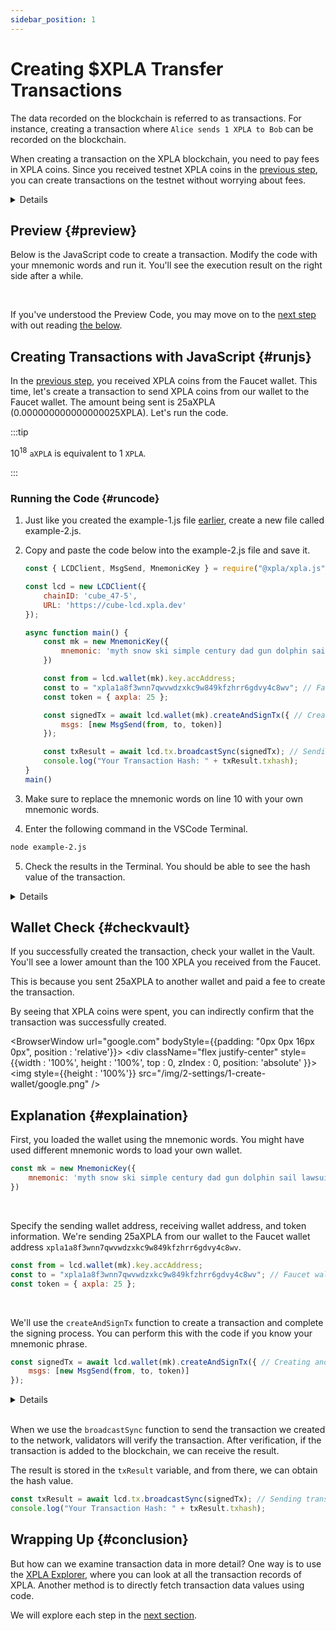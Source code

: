 ```yaml
---
sidebar_position: 1
---
```


# Creating $XPLA Transfer Transactions


The data recorded on the blockchain is referred to as transactions. For instance, creating a transaction where `Alice sends 1 XPLA to Bob` can be recorded on the blockchain.

When creating a transaction on the XPLA blockchain, you need to pay fees in XPLA coins. Since you received testnet XPLA coins in the [previous step](/docs/settings/create-wallet/get-testnet-xpla), you can create transactions on the testnet without worrying about fees.

<Details summary="Why do we need to pay fees to create transactions on the blockchain?">

Let's take a look at an example of how transactions are created and processed on the network. When Alice creates a transaction to send 1 XPLA to Bob, the network is notified (broadcasted) of this transaction. The network needs to verify details like whether Alice has more than 1 XPLA and whether Alice actually initiated the transaction.

[Validators](https://docs.xpla.io/full-node/full-node/manage-a-validator/validator-faq/) play the role of verifying transactions. They check all blockchain data and validate the transactions that will be included in new blocks.

Validators need significant computing resources to continually [receive and verify transactions against the entire history of the blockchain](https://docs.xpla.io/full-node/full-node/run-a-full-node/overview/). Instead of using computing resources, we request validators to create transactions by paying fees. This is known as the Proof of Stake (PoS) approach.

Furthermore, fees prevent malicious attackers from generating an excessive number of transactions and overwhelming the blockchain network. 

</Details>

## Preview {#preview}

Below is the JavaScript code to create a transaction. Modify the code with your mnemonic words and run it. You'll see the execution result on the right side after a while. 

<Ex02 />

<br/>

If you've understood the Preview Code, you may move on to the [next step](/docs/settings/create-testnet-transaction/check-tx-in-explorer) with out reading [the below](/docs/settings/create-testnet-transaction/send-tx#runjs).

## Creating Transactions with JavaScript {#runjs}

In the [previous step](/docs/settings/create-wallet/get-testnet-xpla), you received XPLA coins from the Faucet wallet. This time, let's create a transaction to send XPLA coins from our wallet to the Faucet wallet. The amount being sent is 25aXPLA (0.000000000000000025XPLA). Let's run the code.

:::tip

10<sup>18</sup> `aXPLA` is equivalent to 1 `XPLA`.

:::

### Running the Code {#runcode}

1. Just like you created the example-1.js file [earlier](/docs/settings/create-wallet/create-wallet-with-js#runjs), create a new file called example-2.js. 

2. Copy and paste the code below into the example-2.js file and save it.

    ```js
    const { LCDClient, MsgSend, MnemonicKey } = require("@xpla/xpla.js");

    const lcd = new LCDClient({
        chainID: 'cube_47-5',
        URL: 'https://cube-lcd.xpla.dev'
    });

    async function main() {
        const mk = new MnemonicKey({
            mnemonic: 'myth snow ski simple century dad gun dolphin sail lawsuit fringe image toast betray frown keep harbor flash table prevent isolate panic tag vehicle',
        })

        const from = lcd.wallet(mk).key.accAddress;
        const to = "xpla1a8f3wnn7qwvwdzxkc9w849kfzhrr6gdvy4c8wv"; // Faucet wallet address
        const token = { axpla: 25 };

        const signedTx = await lcd.wallet(mk).createAndSignTx({ // Creating and signing the transaction
            msgs: [new MsgSend(from, to, token)]
        });

        const txResult = await lcd.tx.broadcastSync(signedTx); // Sending transactions to blockchain
        console.log("Your Transaction Hash: " + txResult.txhash);
    }
    main()
    ```

3. Make sure to replace the mnemonic words on line 10 with your own mnemonic words.

4. Enter the following command in the VSCode Terminal.

  ```bash
  node example-2.js
  ```

5. Check the results in the Terminal. You should be able to see the hash value of the transaction. 

<Details summary="What is a hash value?">

A hash value is `a value obtained by transforming data of various lengths into a fixed-length value`. The method of transformation depends on the applied algorithm.

Let's examine an example using the well-known `SHA256` algorithm. Even though the lengths of the two input values are different, the hash values are all 64 characters long.

- Input : `helloworld`

  Hash value : `936A185CAAA266BB9CBE981E9E05CB78CD732B0B3280EB944412BB6F8F8F07AF`

- Input : `xpla`

  Hash value : `2AA54B6285BB3FCF0A69452991C15DB65B76313950C4D6EF74E584AA5F0E3286`

Hash values have characteristics such as changing significantly with a small change in input, and it's difficult to determine the original input from the hash value.

The transaction we created contains various data such as `the height of the block containing the transaction`, `the time the transaction occurred`, and `the transaction fee`. This data determines the hash value of the transaction. 

</Details>

## Wallet Check {#checkvault}

If you successfully created the transaction, check your wallet in the Vault. You'll see a lower amount than the 100 XPLA you received from the Faucet.

This is because you sent 25aXPLA to another wallet and paid a fee to create the transaction.

By seeing that XPLA coins were spent, you can indirectly confirm that the transaction was successfully created. 

<BrowserWindow url="google.com" bodyStyle={{padding: "0px 0px 16px 0px", position : 'relative'}}>
    <div className="flex justify-center" style={{width : '100%', height : '100%', top : 0, zIndex : 0, position: 'absolute' }}>
        <img  style={{height : '100%'}} src="/img/2-settings/1-create-wallet/google.png" />
    </div>
<div className="flex justify-end" style={{zIndex : 1,position:'relative'}}>
    <VaultImgCard imgSrc="/img/2-settings/2-create-testnet-transaction/send-tx/sendtx-checkfee.png" />
</div>
</BrowserWindow>

## Explanation {#explaination}

First, you loaded the wallet using the mnemonic words. You might have used different mnemonic words to load your own wallet. 

```js
const mk = new MnemonicKey({
    mnemonic: 'myth snow ski simple century dad gun dolphin sail lawsuit fringe image toast betray frown keep harbor flash table prevent isolate panic tag vehicle',
})
```

<br/>

Specify the sending wallet address, receiving wallet address, and token information. We're sending 25aXPLA from our wallet to the Faucet wallet address `xpla1a8f3wnn7qwvwdzxkc9w849kfzhrr6gdvy4c8wv`.

```js
const from = lcd.wallet(mk).key.accAddress;
const to = "xpla1a8f3wnn7qwvwdzxkc9w849kfzhrr6gdvy4c8wv"; // Faucet wallet address
const token = { axpla: 25 };
```

<br/>

We'll use the `createAndSignTx` function to create a transaction and complete the signing process. You can perform this with the code if you know your mnemonic phrase.

```js
const signedTx = await lcd.wallet(mk).createAndSignTx({ // Creating and signing the transaction
    msgs: [new MsgSend(from, to, token)]
});
```
<Details summary="What is a signature?">

A signature is a way for `the owner of a wallet to prove that they created a transaction`.

In this step, we created a transaction to send XPLA from our wallet to another wallet. However, it wouldn't be safe if malicious individuals could transfer XPLA from my wallet to another without permission.

This is where a signature comes in. A signature ensures that only the wallet's owner, who knows the mnemonic phrase or private key, can proceed with the transaction. So, it's crucial to securely store your mnemonic phrase, as knowing it would allow others to create signatures and potentially steal funds.

Moreover, a signature carries more significance. It's generated using the transaction's data, and if the transaction's data is changed, the original signature becomes invalid. Therefore, you would need to create a new signature. This prevents unauthorized modification of transaction data.

It's important to note that validators, as mentioned earlier, are the ones that verify whether a transaction's signature is valid.

</Details>

<br/>

When we use the `broadcastSync` function to send the transaction we created to the network, validators will verify the transaction. After verification, if the transaction is added to the blockchain, we can receive the result.

The result is stored in the `txResult` variable, and from there, we can obtain the hash value.

```js
const txResult = await lcd.tx.broadcastSync(signedTx); // Sending transactions to blockchain
console.log("Your Transaction Hash: " + txResult.txhash);
```

## Wrapping Up {#conclusion}

But how can we examine transaction data in more detail? One way is to use the [XPLA Explorer](https://explorer.xpla.io/), where you can look at all the transaction records of XPLA. Another method is to directly fetch transaction data values using code.

We will explore each step in the [next section](/docs/settings/create-testnet-transaction/check-tx-in-explorer).

